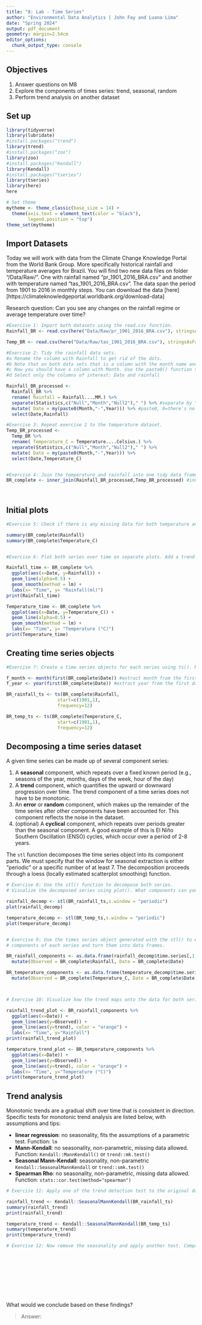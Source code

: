 ```yaml
---
title: "8: Lab - Time Series"
author: "Environmental Data Analytics | John Fay and Luana Lima"
date: "Spring 2024"
output: pdf_document
geometry: margin=2.54cm
editor_options: 
  chunk_output_type: console
---
```


## Objectives
1. Answer questions on M8
2. Explore the components of times series: trend, seasonal, random
3. Perform trend analysis on another dataset

## Set up

```r

library(tidyverse)
library(lubridate)
#install.packages("trend")
library(trend)
#install.packages("zoo")
library(zoo)
#install.packages("Kendall")
library(Kendall)
#install.packages("tseries")
library(tseries)
library(here)
here

# Set theme
mytheme <- theme_classic(base_size = 14) +
  theme(axis.text = element_text(color = "black"), 
        legend.position = "top")
theme_set(mytheme)
```

## Import Datasets

Today we will work with data from the Climate Change Knowledge Portal from the World Bank Group. More specifically historical rainfall and temperature averages for Brazil. You will find two new data files on folder "/Data/Raw/". One with rainfall named "pr_1901_2016_BRA.csv" and another with temperature named "tas_1901_2016_BRA.csv". The data span the period from 1901 to 2016 in monthly steps. You can download the data [here][https://climateknowledgeportal.worldbank.org/download-data]

Research question: Can you see any changes on the rainfall regime or average temperature over time?

```r
#Exercise 1: Import both datasets using the read.csv function.
Rainfall_BR <- read.csv(here("Data/Raw/pr_1901_2016_BRA.csv"), stringsAsFactors = TRUE)

Temp_BR <- read.csv(here("Data/Raw/tas_1901_2016_BRA.csv"), stringsAsFactors = TRUE)

#Exercise 2: Tidy the rainfall data sets.
#a Rename the column with Rainfall to get rid of the dots.
#b Note that on both data sets that is a column with the month name and average. Convert it to a Month column by separating the string, i.e., month in one column and the word "Average" on another. Hint: use the separate() function in the pipe.
#c Now you should have a column with Month. Use the paste0() function to paste month and year together and create a date object.
#d Select only the columns of interest: Date and rainfall

Rainfall_BR_processed <-
  Rainfall_BR %>% 
  rename( Rainfall = Rainfall....MM.) %>% 
  separate(Statistics,c("Null","Month","Null2")," ") %>% #separate by " "(space)
  mutate( Date = my(paste0(Month,"-",Year))) %>% #paste0, 0=there's no separator
  select(Date,Rainfall)

#Exercise 3: Repeat exercise 2 to the temperature dataset.
Temp_BR_processed <-
  Temp_BR %>% 
  rename( Temperature_C = Temperature....Celsius.) %>% 
  separate(Statistics,c("Null","Month","Null2")," ") %>% 
  mutate( Date = my(paste0(Month,"-",Year))) %>% 
  select(Date,Temperature_C)  


#Exercise 4: Join the temperature and rainfall into one tidy data frame with 3 columns: Date, Rainfall and Temperature.
BR_complete <- inner_join(Rainfall_BR_processed,Temp_BR_processed) #inner_join() to identify if there are N/As, if 100% sure the columns are the same -> cbind()
  
           
```


## Initial plots

```r

#Exercise 5: Check if there is any missing data for both temperature and rainfall series.

summary(BR_complete$Rainfall)
summary(BR_complete$Temperature_C)


#Exercise 6: Plot both series over time on separate plots. Add a trend line using geom_smooth(). Can you say something about the trend just by visualizing the data?

Rainfall_time <- BR_complete %>% 
  ggplot(aes(x=Date, y=Rainfall)) +
  geom_line(alpha=0.5) +
  geom_smooth(method = lm) +
  labs(x= "Time", y= "Rainfall(ml)")
print(Rainfall_time)

Temperature_time <- BR_complete %>% 
  ggplot(aes(x=Date, y=Temperature_C)) +
  geom_line(alpha=0.5) +
  geom_smooth(method = lm) +
  labs(x= "Time", y= "Temperature (°C)")
print(Temperature_time)


```

## Creating time series objects

```r
#Exercise 7: Create a time series objects for each series using ts(). Make sure you specify the starting point and frequency.

f_month <- month(first(BR_complete$Date)) #extract month from the first data **first observation need to be on the first row of the data frame
f_year <- year(first(BR_complete$Date)) #extract year from the first data **first observation need to be on the first row of the data frame

BR_rainfall_ts <- ts(BR_complete$Rainfall,
                   start=c(1901,1),
                   frequency=12) 

BR_temp_ts <- ts(BR_complete$Temperature_C,
                   start=c(1901,1),
                   frequency=12) 
```


## Decomposing a time series dataset

A given time series can be made up of several component series: 

1. A **seasonal** component, which repeats over a fixed known period (e.g., seasons of the year, months, days of the week, hour of the day)
2. A **trend** component, which quantifies the upward or downward progression over time. The trend component of a time series does not have to be monotonic.
3. An **error** or **random** component, which makes up the remainder of the time series after other components have been accounted for. This component reflects the noise in the dataset. 
4. (optional) A **cyclical** component, which repeats over periods greater than the seasonal component. A good example of this is El Niño Southern Oscillation (ENSO) cycles, which occur over a period of 2-8 years.


The `stl` function decomposes the time series object into its component parts. We must specify that the window for seasonal extraction is either "periodic" or a specific number of at least 7. The decomposition proceeds through a loess (locally estimated scatterplot smoothing) function.

```r

# Exercise 8: Use the stl() function to decompose both series. 
# Visualize the decomposed series using plot(). What components can you identify?

rainfall_decomp <- stl(BR_rainfall_ts,s.window = "periodic")
plot(rainfall_decomp)

temperature_decomp <- stl(BR_temp_ts,s.window = "periodic")
plot(temperature_decomp)


# Exercise 9: Use the times series object generated with the stl() to extract the 
# components of each series and turn them into data frames.

BR_rainfall_components <- as.data.frame(rainfall_decomp$time.series[,1:3]) %>% 
  mutate(Observed = BR_complete$Rainfall, Date = BR_complete$Date)

BR_temperature_components <- as.data.frame(temperature_decomp$time.series[,1:3]) %>% 
  mutate(Observed = BR_complete$Temperature_C, Date = BR_complete$Date)



# Exercise 10: Visualize how the trend maps onto the data for both series

rainfall_trend_plot <- BR_rainfall_components %>% 
  ggplot(aes(x=Date)) +
  geom_line(aes(y=Observed)) +
  geom_line(aes(y=trend), color = "orange") +
  labs(x= "Time", y="Rainfall")
print(rainfall_trend_plot)

temperature_trend_plot <- BR_temperature_components %>% 
  ggplot(aes(x=Date)) +
  geom_line(aes(y=Observed)) +
  geom_line(aes(y=trend), color = "orange") +
  labs(x= "Time", y="Temperature (°C)")
print(temperature_trend_plot)

```


## Trend analysis

Monotonic trends are a gradual shift over time that is consistent in direction. Specific tests for monotonic trend analysis are listed below, with assumptions and tips: 

* **linear regression**: no seasonality, fits the assumptions of a parametric test. Function: `lm`
* **Mann-Kendall**: no seasonality, non-parametric, missing data allowed. Function: `Kendall::MannKendall()` or `trend::mk.test()`
* **Seasonal Mann-Kendall**: seasonality, non-parametric `Kendall::SeasonalMannKendall` or `trend::smk.test()`
* **Spearman Rho**: no seasonality, non-parametric, missing data allowed. Function: `stats::cor.test(method="spearman")`


```r

# Exercise 11: Apply one of the trend detection test to the original data set. Remember that the data has seasonal component, which test can be applied in this case?

rainfall_trend <- Kendall::SeasonalMannKendall(BR_rainfall_ts)
summary(rainfall_trend)
print(rainfall_trend)

temperature_trend <- Kendall::SeasonalMannKendall(BR_temp_ts)
summary(temperature_trend)
print(temperature_trend)

# Exercise 12: Now remove the seasonality and apply another test. Compare the results with what you obtained on Exercise 9.











```

What would we conclude based on these findings? 

> Answer:


